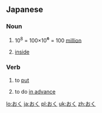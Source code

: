 ==Japanese==

===Noun===
{{ja-noun|h|rom=oku}}

# {{ja-def|億}} 10<sup>8</sup> = 100×10<big>⁶</big> = 100 [[million]]
# {{ja-def|奥}} [[inside]]

===Verb===
{{ja-verb|h|type=1|rom=oku}}

# {{ja-def|置く}} to [[put]]
# {{context|following a て-form verb}} to do [[in advance]]

[[lo:おく]]
[[ja:おく]]
[[pl:おく]]
[[uk:おく]]
[[zh:おく]]